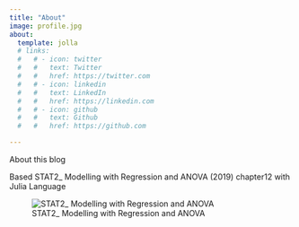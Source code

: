 ```yaml
---
title: "About"
image: profile.jpg
about:
  template: jolla
  # links:
  #   # - icon: twitter
  #   #   text: Twitter
  #   #   href: https://twitter.com
  #   # - icon: linkedin
  #   #   text: LinkedIn
  #   #   href: https://linkedin.com
  #   # - icon: github
  #   #   text: Github
  #   #   href: https://github.com

---
```


About this blog

Based STAT2_ Modelling with Regression and ANOVA (2019)  chapter12  with Julia Language

![STAT2_ Modelling with Regression and ANOVA](https://stat2.org/graphics/Stat2CoverSmall.jpg)

